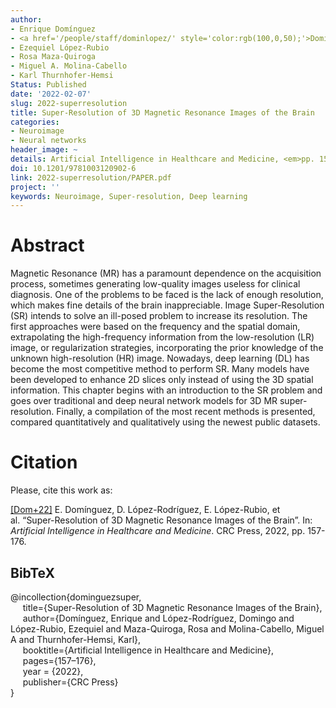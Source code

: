 ```yaml
---
author:
- Enrique Domínguez
- <a href='/people/staff/dominlopez/' style='color:rgb(100,0,50);'>Domingo López Rodríguez</a>
- Ezequiel López-Rubio
- Rosa Maza-Quiroga
- Miguel A. Molina-Cabello
- Karl Thurnhofer-Hemsi
Status: Published
date: '2022-02-07'
slug: 2022-superresolution
title: Super-Resolution of 3D Magnetic Resonance Images of the Brain
categories:
- Neuroimage
- Neural networks
header_image: ~
details: Artificial Intelligence in Healthcare and Medicine, <em>pp. 157-176</em>
doi: 10.1201/9781003120902-6
link: 2022-superresolution/PAPER.pdf
project: ''
keywords: Neuroimage, Super-resolution, Deep learning
---
```



# Abstract


Magnetic Resonance (MR) has a paramount dependence on the acquisition process, sometimes generating low-quality images useless for clinical diagnosis. One of the problems to be faced is the lack of enough resolution, which makes fine details of the brain inappreciable. Image Super-Resolution (SR) intends to solve an ill-posed problem to increase its resolution. The first approaches were based on the frequency and the spatial domain, extrapolating the high-frequency information from the low-resolution (LR) image, or regularization strategies, incorporating the prior knowledge of the unknown high-resolution (HR) image. Nowadays, deep learning (DL) has become the most competitive method to perform SR. Many models have been developed to enhance 2D slices only instead of using the 3D spatial information. This chapter begins with an introduction to the SR problem and goes over traditional and deep neural network models for 3D MR super-resolution. Finally, a compilation of the most recent methods is presented, compared quantitatively and qualitatively using the newest public datasets.







# Citation
Please, cite this work as:


<a name=bib-dominguezsuper></a>[[Dom+22]](#cite-dominguezsuper) E. Domínguez, D. López-Rodríguez, E. López-Rubio, et al. “Super-Resolution of 3D Magnetic Resonance Images of the Brain”. In: _Artificial Intelligence in Healthcare and Medicine_. CRC Press, 2022, pp. 157-176.

::: {.callout-note appearance="minimal" collapse=true}

## BibTeX

@incollection{dominguezsuper,<br>&nbsp;&nbsp;&nbsp;&nbsp;  title={Super-Resolution of 3D Magnetic Resonance Images of the Brain},<br>&nbsp;&nbsp;&nbsp;&nbsp;  author={Domínguez, Enrique and López-Rodríguez, Domingo and López-Rubio, Ezequiel and Maza-Quiroga, Rosa and Molina-Cabello, Miguel A and Thurnhofer-Hemsi, Karl},<br>&nbsp;&nbsp;&nbsp;&nbsp;  booktitle={Artificial Intelligence in Healthcare and Medicine},<br>&nbsp;&nbsp;&nbsp;&nbsp;  pages={157--176},<br>&nbsp;&nbsp;&nbsp;&nbsp;  year = {2022},<br>&nbsp;&nbsp;&nbsp;&nbsp;  publisher={CRC Press}<br>}

:::


